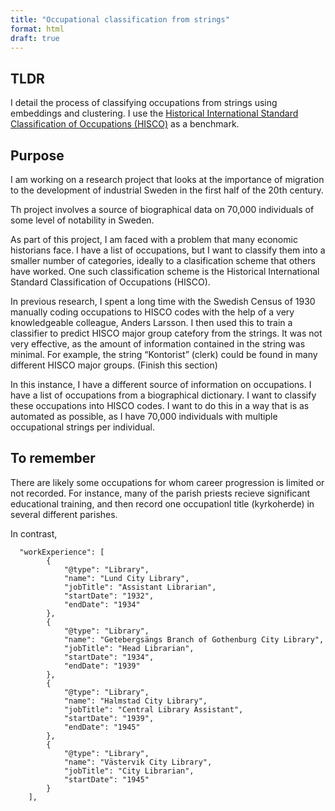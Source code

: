 ```yaml
---
title: "Occupational classification from strings"
format: html
draft: true
---
```


## TLDR

I detail the process of classifying occupations from strings using embeddings and clustering. I use the [Historical International Standard Classification of Occupations (HISCO)](https://www.rug.nl/ggdc/historicaldevelopment/maddison/themes/occupations) as a benchmark.

## Purpose

I am working on a research project that looks at the importance of migration to the development of industrial Sweden in the first half of the 20th century. 

Th project involves a source of biographical data on 70,000 individuals of some level of notability in Sweden.

As part of this project, I am faced with a problem that many economic historians face. I have a list of occupations, but I want to classify them into a smaller number of categories, ideally to a clasification scheme that others have worked. One such classification scheme is the Historical International Standard Classification of Occupations (HISCO). 

In previous research, I spent a long time with the Swedish Census of 1930 manually coding occupations to HISCO codes with the help of a very knowledgeable colleague, Anders Larsson. I then used this to train a classifier to predict HISCO major group catefory from the strings. It was not very effective, as the amount of information contained in the string was minimal. For example, the string "Kontorist" (clerk) could be found in many different HISCO major groups. (Finish this section)

In this instance, I have a different source of information on occupations. I have a list of occupations from a biographical dictionary. I want to classify these occupations into HISCO codes. I want to do this in a way that is as automated as possible, as I have 70,000 individuals with multiple occupational strings per individual.

## To remember

There are likely some occupations for whom career progression is limited or not recorded. For instance, many of the parish priests recieve significant educational training, and then record one occupationl title (kyrkoherde) in several different parishes. 

In contrast, 


      "workExperience": [
            {
                "@type": "Library",
                "name": "Lund City Library",
                "jobTitle": "Assistant Librarian",
                "startDate": "1932",
                "endDate": "1934"
            },
            {
                "@type": "Library",
                "name": "Getebergsängs Branch of Gothenburg City Library",
                "jobTitle": "Head Librarian",
                "startDate": "1934",
                "endDate": "1939"
            },
            {
                "@type": "Library",
                "name": "Halmstad City Library",
                "jobTitle": "Central Library Assistant",
                "startDate": "1939",
                "endDate": "1945"
            },
            {
                "@type": "Library",
                "name": "Västervik City Library",
                "jobTitle": "City Librarian",
                "startDate": "1945"
            }
        ],
